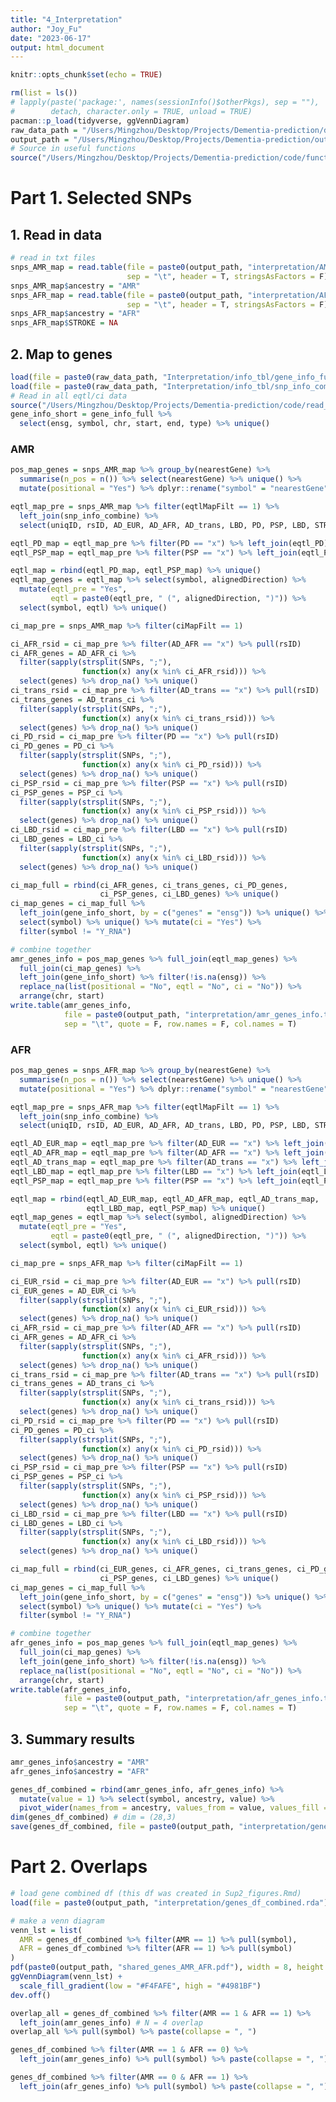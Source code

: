 ```yaml
---
title: "4_Interpretation"
author: "Joy_Fu"
date: "2023-06-17"
output: html_document
---
```


```r
knitr::opts_chunk$set(echo = TRUE)
```

```r
rm(list = ls())
# lapply(paste('package:', names(sessionInfo()$otherPkgs), sep = ""),
#        detach, character.only = TRUE, unload = TRUE)
pacman::p_load(tidyverse, ggVennDiagram)
raw_data_path = "/Users/Mingzhou/Desktop/Projects/Dementia-prediction/data/"
output_path = "/Users/Mingzhou/Desktop/Projects/Dementia-prediction/output/"
# Source in useful functions
source("/Users/Mingzhou/Desktop/Projects/Dementia-prediction/code/functions.R")
```


# Part 1. Selected SNPs
## 1. Read in data
```r
# read in txt files
snps_AMR_map = read.table(file = paste0(output_path, "interpretation/AMR_SNP_map.txt"), 
                          sep = "\t", header = T, stringsAsFactors = F)
snps_AMR_map$ancestry = "AMR"
snps_AFR_map = read.table(file = paste0(output_path, "interpretation/AFR_SNP_map.txt"), 
                          sep = "\t", header = T, stringsAsFactors = F)
snps_AFR_map$ancestry = "AFR"
snps_AFR_map$STROKE = NA
```

## 2. Map to genes
```r
load(file = paste0(raw_data_path, "Interpretation/info_tbl/gene_info_full.rda"))
load(file = paste0(raw_data_path, "Interpretation/info_tbl/snp_info_combine.rda"))
# Read in all eqtl/ci data
source("/Users/Mingzhou/Desktop/Projects/Dementia-prediction/code/read_FUMA.R")
gene_info_short = gene_info_full %>% 
  select(ensg, symbol, chr, start, end, type) %>% unique()
```

### AMR
```r
pos_map_genes = snps_AMR_map %>% group_by(nearestGene) %>% 
  summarise(n_pos = n()) %>% select(nearestGene) %>% unique() %>% 
  mutate(positional = "Yes") %>% dplyr::rename("symbol" = "nearestGene")
```

```r
eqtl_map_pre = snps_AMR_map %>% filter(eqtlMapFilt == 1) %>% 
  left_join(snp_info_combine) %>% 
  select(uniqID, rsID, AD_EUR, AD_AFR, AD_trans, LBD, PD, PSP, LBD, STROKE)

eqtl_PD_map = eqtl_map_pre %>% filter(PD == "x") %>% left_join(eqtl_PD)
eqtl_PSP_map = eqtl_map_pre %>% filter(PSP == "x") %>% left_join(eqtl_PSP)

eqtl_map = rbind(eqtl_PD_map, eqtl_PSP_map) %>% unique()
eqtl_map_genes = eqtl_map %>% select(symbol, alignedDirection) %>% 
  mutate(eqtl_pre = "Yes",
         eqtl = paste0(eqtl_pre, " (", alignedDirection, ")")) %>% 
  select(symbol, eqtl) %>% unique()
```

```r
ci_map_pre = snps_AMR_map %>% filter(ciMapFilt == 1)

ci_AFR_rsid = ci_map_pre %>% filter(AD_AFR == "x") %>% pull(rsID)
ci_AFR_genes = AD_AFR_ci %>% 
  filter(sapply(strsplit(SNPs, ";"), 
                function(x) any(x %in% ci_AFR_rsid))) %>% 
  select(genes) %>% drop_na() %>% unique()
ci_trans_rsid = ci_map_pre %>% filter(AD_trans == "x") %>% pull(rsID)
ci_trans_genes = AD_trans_ci %>% 
  filter(sapply(strsplit(SNPs, ";"), 
                function(x) any(x %in% ci_trans_rsid))) %>% 
  select(genes) %>% drop_na() %>% unique()
ci_PD_rsid = ci_map_pre %>% filter(PD == "x") %>% pull(rsID)
ci_PD_genes = PD_ci %>% 
  filter(sapply(strsplit(SNPs, ";"), 
                function(x) any(x %in% ci_PD_rsid))) %>% 
  select(genes) %>% drop_na() %>% unique()
ci_PSP_rsid = ci_map_pre %>% filter(PSP == "x") %>% pull(rsID)
ci_PSP_genes = PSP_ci %>% 
  filter(sapply(strsplit(SNPs, ";"), 
                function(x) any(x %in% ci_PSP_rsid))) %>% 
  select(genes) %>% drop_na() %>% unique()
ci_LBD_rsid = ci_map_pre %>% filter(LBD == "x") %>% pull(rsID)
ci_LBD_genes = LBD_ci %>% 
  filter(sapply(strsplit(SNPs, ";"), 
                function(x) any(x %in% ci_LBD_rsid))) %>% 
  select(genes) %>% drop_na() %>% unique()

ci_map_full = rbind(ci_AFR_genes, ci_trans_genes, ci_PD_genes,
                    ci_PSP_genes, ci_LBD_genes) %>% unique()
ci_map_genes = ci_map_full %>% 
  left_join(gene_info_short, by = c("genes" = "ensg")) %>% unique() %>% drop_na() %>% 
  select(symbol) %>% unique() %>% mutate(ci = "Yes") %>% 
  filter(symbol != "Y_RNA")
```

```r
# combine together
amr_genes_info = pos_map_genes %>% full_join(eqtl_map_genes) %>% 
  full_join(ci_map_genes) %>% 
  left_join(gene_info_short) %>% filter(!is.na(ensg)) %>% 
  replace_na(list(positional = "No", eqtl = "No", ci = "No")) %>% 
  arrange(chr, start)
write.table(amr_genes_info, 
            file = paste0(output_path, "interpretation/amr_genes_info.txt"),
            sep = "\t", quote = F, row.names = F, col.names = T)
```


### AFR
```r
pos_map_genes = snps_AFR_map %>% group_by(nearestGene) %>% 
  summarise(n_pos = n()) %>% select(nearestGene) %>% unique() %>% 
  mutate(positional = "Yes") %>% dplyr::rename("symbol" = "nearestGene")
```

```r
eqtl_map_pre = snps_AFR_map %>% filter(eqtlMapFilt == 1) %>% 
  left_join(snp_info_combine) %>% 
  select(uniqID, rsID, AD_EUR, AD_AFR, AD_trans, LBD, PD, PSP, LBD, STROKE)

eqtl_AD_EUR_map = eqtl_map_pre %>% filter(AD_EUR == "x") %>% left_join(eqtl_EUR)
eqtl_AD_AFR_map = eqtl_map_pre %>% filter(AD_AFR == "x") %>% left_join(eqtl_AFR)
eqtl_AD_trans_map = eqtl_map_pre %>% filter(AD_trans == "x") %>% left_join(eqtl_Trans)
eqtl_LBD_map = eqtl_map_pre %>% filter(LBD == "x") %>% left_join(eqtl_LBD)
eqtl_PSP_map = eqtl_map_pre %>% filter(PSP == "x") %>% left_join(eqtl_PSP)

eqtl_map = rbind(eqtl_AD_EUR_map, eqtl_AD_AFR_map, eqtl_AD_trans_map,
                 eqtl_LBD_map, eqtl_PSP_map) %>% unique()
eqtl_map_genes = eqtl_map %>% select(symbol, alignedDirection) %>% 
  mutate(eqtl_pre = "Yes",
         eqtl = paste0(eqtl_pre, " (", alignedDirection, ")")) %>% 
  select(symbol, eqtl) %>% unique()
```

```r
ci_map_pre = snps_AFR_map %>% filter(ciMapFilt == 1)

ci_EUR_rsid = ci_map_pre %>% filter(AD_EUR == "x") %>% pull(rsID)
ci_EUR_genes = AD_EUR_ci %>% 
  filter(sapply(strsplit(SNPs, ";"), 
                function(x) any(x %in% ci_EUR_rsid))) %>% 
  select(genes) %>% drop_na() %>% unique()
ci_AFR_rsid = ci_map_pre %>% filter(AD_AFR == "x") %>% pull(rsID)
ci_AFR_genes = AD_AFR_ci %>% 
  filter(sapply(strsplit(SNPs, ";"), 
                function(x) any(x %in% ci_AFR_rsid))) %>% 
  select(genes) %>% drop_na() %>% unique()
ci_trans_rsid = ci_map_pre %>% filter(AD_trans == "x") %>% pull(rsID)
ci_trans_genes = AD_trans_ci %>% 
  filter(sapply(strsplit(SNPs, ";"), 
                function(x) any(x %in% ci_trans_rsid))) %>% 
  select(genes) %>% drop_na() %>% unique()
ci_PD_rsid = ci_map_pre %>% filter(PD == "x") %>% pull(rsID)
ci_PD_genes = PD_ci %>% 
  filter(sapply(strsplit(SNPs, ";"), 
                function(x) any(x %in% ci_PD_rsid))) %>% 
  select(genes) %>% drop_na() %>% unique()
ci_PSP_rsid = ci_map_pre %>% filter(PSP == "x") %>% pull(rsID)
ci_PSP_genes = PSP_ci %>% 
  filter(sapply(strsplit(SNPs, ";"), 
                function(x) any(x %in% ci_PSP_rsid))) %>% 
  select(genes) %>% drop_na() %>% unique()
ci_LBD_rsid = ci_map_pre %>% filter(LBD == "x") %>% pull(rsID)
ci_LBD_genes = LBD_ci %>% 
  filter(sapply(strsplit(SNPs, ";"), 
                function(x) any(x %in% ci_LBD_rsid))) %>% 
  select(genes) %>% drop_na() %>% unique()

ci_map_full = rbind(ci_EUR_genes, ci_AFR_genes, ci_trans_genes, ci_PD_genes,
                    ci_PSP_genes, ci_LBD_genes) %>% unique()
ci_map_genes = ci_map_full %>% 
  left_join(gene_info_short, by = c("genes" = "ensg")) %>% unique() %>% drop_na() %>% 
  select(symbol) %>% unique() %>% mutate(ci = "Yes") %>% 
  filter(symbol != "Y_RNA")
```

```r
# combine together
afr_genes_info = pos_map_genes %>% full_join(eqtl_map_genes) %>% 
  full_join(ci_map_genes) %>% 
  left_join(gene_info_short) %>% filter(!is.na(ensg)) %>% 
  replace_na(list(positional = "No", eqtl = "No", ci = "No")) %>% 
  arrange(chr, start)
write.table(afr_genes_info, 
            file = paste0(output_path, "interpretation/afr_genes_info.txt"),
            sep = "\t", quote = F, row.names = F, col.names = T)
```

## 3. Summary results
```r
amr_genes_info$ancestry = "AMR"
afr_genes_info$ancestry = "AFR"

genes_df_combined = rbind(amr_genes_info, afr_genes_info) %>% 
  mutate(value = 1) %>% select(symbol, ancestry, value) %>% 
  pivot_wider(names_from = ancestry, values_from = value, values_fill = 0)
dim(genes_df_combined) # dim = (28,3)
save(genes_df_combined, file = paste0(output_path, "interpretation/genes_df_combined.rda"))
```

# Part 2. Overlaps
```r
# load gene combined df (this df was created in Sup2_figures.Rmd)
load(file = paste0(output_path, "interpretation/genes_df_combined.rda"))
```

```r
# make a venn diagram
venn_lst = list(
  AMR = genes_df_combined %>% filter(AMR == 1) %>% pull(symbol),
  AFR = genes_df_combined %>% filter(AFR == 1) %>% pull(symbol)
)
pdf(paste0(output_path, "shared_genes_AMR_AFR.pdf"), width = 8, height = 5)
ggVennDiagram(venn_lst) +
  scale_fill_gradient(low = "#F4FAFE", high = "#4981BF")
dev.off()
```

```r
overlap_all = genes_df_combined %>% filter(AMR == 1 & AFR == 1) %>% 
  left_join(amr_genes_info) # N = 4 overlap
overlap_all %>% pull(symbol) %>% paste(collapse = ", ")
```

```r
genes_df_combined %>% filter(AMR == 1 & AFR == 0) %>% 
  left_join(amr_genes_info) %>% pull(symbol) %>% paste(collapse = ", ")
```

```r
genes_df_combined %>% filter(AMR == 0 & AFR == 1) %>% 
  left_join(afr_genes_info) %>% pull(symbol) %>% paste(collapse = ", ")
```






